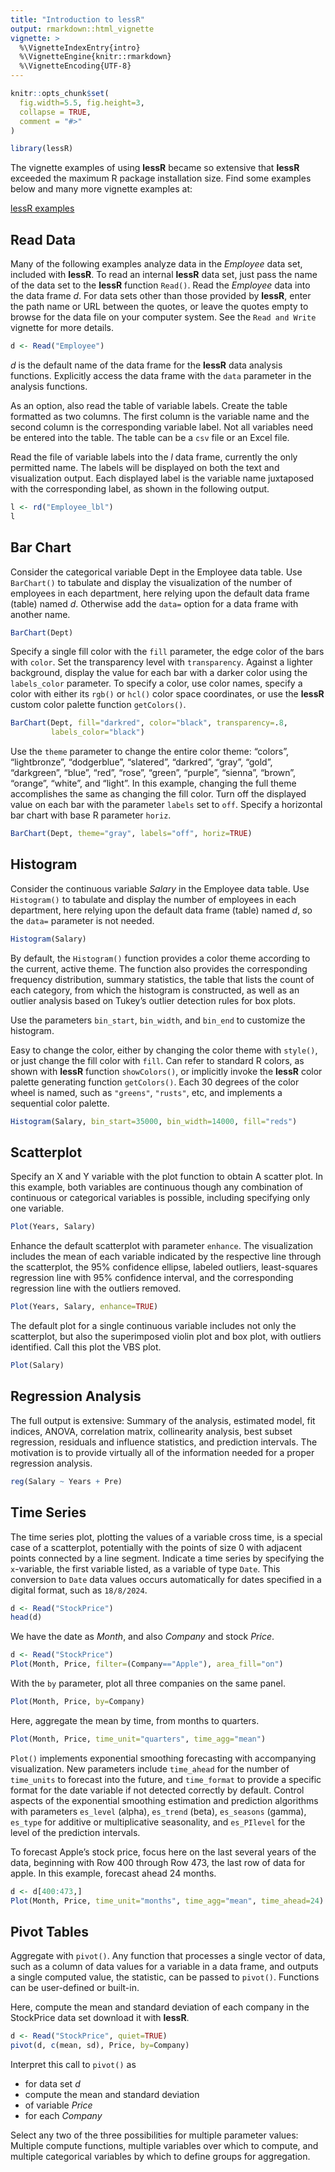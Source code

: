 ```yaml
---
title: "Introduction to lessR"
output: rmarkdown::html_vignette
vignette: >
  %\VignetteIndexEntry{intro}
  %\VignetteEngine{knitr::rmarkdown}
  %\VignetteEncoding{UTF-8}
---
```


```r
knitr::opts_chunk$set(
  fig.width=5.5, fig.height=3,
  collapse = TRUE,
  comment = "#>"
)
```

```r
library(lessR)
```

The vignette examples of using **lessR** became so extensive that **lessR** exceeded the maximum R package installation size. Find some examples below and many more vignette examples at:

[lessR examples](https://web.pdx.edu/~gerbing/lessR/examples/)


## Read Data

Many of the following examples analyze data in the _Employee_ data set, included with **lessR**. To read an internal **lessR** data set, just pass the name of the data set to the **lessR** function `Read()`. Read the _Employee_ data into the data frame _d_. For data sets other than those provided by **lessR**, enter the path name or URL between the quotes, or leave the quotes empty to browse for the data file on your computer system. See the `Read and Write` vignette for more details.

```r
d <- Read("Employee")
```

_d_ is the default name of the data frame for the **lessR** data analysis functions. Explicitly access the data frame with the `data` parameter in the analysis functions. 

As an option, also read the table of variable labels. Create the table formatted as two columns. The first column is the variable name and the second column is the corresponding variable label. Not all variables need be entered into the table. The table can be a `csv` file or an Excel file.

Read the file of variable labels into the _l_ data frame, currently the only permitted name. The labels will be displayed on both the text and visualization output. Each displayed label is the variable name juxtaposed with the corresponding label, as shown in the following output.

```r
l <- rd("Employee_lbl")
l
```

## Bar Chart

Consider the categorical variable Dept in the Employee data table.  Use `BarChart()` to tabulate and display the visualization of the number of employees in each department, here relying upon the default data frame (table) named _d_. Otherwise add the `data=` option for a data frame with another name.

```r
BarChart(Dept)
```

Specify a single fill color with the `fill` parameter, the edge color of the bars with `color`. Set the transparency level with `transparency`. Against a lighter background, display the value for each bar with a darker color using the `labels_color` parameter. To specify a color, use color names, specify a color with either its `rgb()` or `hcl()` color space coordinates, or use the **lessR** custom color palette function `getColors()`.

```r
BarChart(Dept, fill="darkred", color="black", transparency=.8,
         labels_color="black")
```

Use the `theme` parameter to change the entire color theme: "colors", "lightbronze", "dodgerblue", "slatered", "darkred", "gray", "gold", "darkgreen", "blue", "red", "rose", "green", "purple", "sienna", "brown", "orange", "white", and "light". In this example, changing the full theme accomplishes the same as changing the fill color. Turn off the displayed value on each bar with the parameter `labels` set to `off`. Specify a horizontal bar chart with base R parameter `horiz`.

```r
BarChart(Dept, theme="gray", labels="off", horiz=TRUE)
```

## Histogram

Consider the continuous variable _Salary_ in the Employee data table.  Use `Histogram()` to tabulate and display the number of employees in each department, here relying upon the default data frame (table) named _d_, so the `data=` parameter is not needed.

```r
Histogram(Salary)
```

By default, the `Histogram()` function provides a color theme according to the current, active theme. The function also provides the corresponding frequency distribution, summary statistics, the table that lists the count of each category, from which the histogram is constructed, as well as an outlier analysis based on Tukey's outlier detection rules for box plots.

Use the parameters `bin_start`, `bin_width`, and `bin_end` to customize the histogram.

Easy to change the color, either by changing the color theme with `style()`, or just change the fill color with `fill`. Can refer to standard R colors, as shown with **lessR** function `showColors()`, or implicitly invoke the **lessR** color palette generating function `getColors()`. Each 30 degrees of the color wheel is named, such as `"greens"`, `"rusts"`, etc, and implements a sequential color palette.

```r
Histogram(Salary, bin_start=35000, bin_width=14000, fill="reds")
```

## Scatterplot

Specify an X and Y variable with the plot function to obtain A scatter plot. In this example, both variables are continuous though any combination of continuous or categorical variables is possible, including specifying only one variable.

```r
Plot(Years, Salary)
```

Enhance the default scatterplot with parameter `enhance`. The visualization includes the mean of each variable indicated by the respective line through the scatterplot, the 95% confidence ellipse, labeled outliers, least-squares regression line with 95% confidence interval, and the corresponding regression line with the outliers removed. 

```r
Plot(Years, Salary, enhance=TRUE)
```

The default plot for a single continuous variable includes not only the scatterplot, but also the superimposed violin plot and box plot, with outliers identified. Call this plot the VBS plot.

```r
Plot(Salary)
```


## Regression Analysis


The full output is extensive: Summary of the analysis, estimated model, fit indices, ANOVA, correlation matrix, collinearity analysis, best subset regression, residuals and influence statistics, and prediction intervals. The motivation is to provide virtually all of the information needed for a proper regression analysis.

```r
reg(Salary ~ Years + Pre)
```



## Time Series

The time series plot, plotting the values of a variable cross time, is a special case of a scatterplot, potentially with the points of size 0 with adjacent points connected by a line segment. Indicate a time series by specifying the `x`-variable, the first variable listed, as a variable of type `Date`. This conversion to `Date` data values occurs automatically for dates specified in a digital format, such as `18/8/2024`.


```r
d <- Read("StockPrice")
head(d)
```

We have the date as _Month_, and also _Company_ and stock _Price_.

```r
d <- Read("StockPrice")
Plot(Month, Price, filter=(Company=="Apple"), area_fill="on")
```


With the `by` parameter, plot all three companies on the same panel.

```r
Plot(Month, Price, by=Company)
```

Here, aggregate the mean by time, from months to quarters.


```r
Plot(Month, Price, time_unit="quarters", time_agg="mean")
```

`Plot()` implements exponential smoothing forecasting with accompanying visualization. New parameters include `time_ahead` for the number of `time_units` to forecast into the future, and `time_format` to provide a specific format for the date variable if not detected correctly by default. Control aspects of the exponential smoothing estimation and prediction algorithms with parameters `es_level` (alpha), `es_trend` (beta), `es_seasons` (gamma), `es_type` for additive or multiplicative seasonality, and `es_PIlevel` for the level of the prediction intervals.

To forecast Apple's stock price, focus here on the last several years of the data, beginning with Row 400 through Row 473, the last row of data for apple. In this example, forecast ahead 24 months.


```r
d <- d[400:473,]
Plot(Month, Price, time_unit="months", time_agg="mean", time_ahead=24)
```


## Pivot Tables

Aggregate with `pivot()`. Any function that processes a single vector of data, such as a column of data values for a variable in a data frame, and outputs a single computed value, the statistic, can be passed to `pivot()`. Functions can be user-defined or built-in. 

Here, compute the mean and standard deviation of each company in the StockPrice data set download it with **lessR**.

```r
d <- Read("StockPrice", quiet=TRUE)
pivot(d, c(mean, sd), Price, by=Company)
```

Interpret this call to `pivot()` as

- for data set _d_
- compute the mean and standard deviation 
- of variable _Price_ 
- for each _Company_

Select any two of the three possibilities for multiple parameter values: Multiple compute functions, multiple variables over which to compute, and multiple categorical variables by which to define groups for aggregation.
